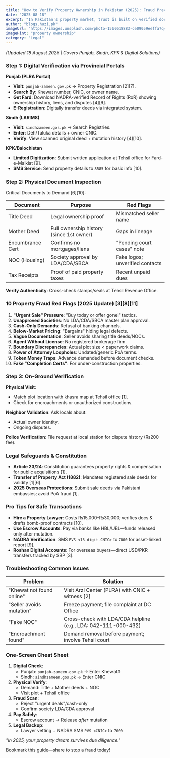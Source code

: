 ```yaml
---
title: "How to Verify Property Ownership in Pakistan (2025): Fraud Prevention & Safe Transaction Guide"
date: "2025-08-18"
excerpt: "In Pakistan's property market, trust is built on verified documents—not handshakes."
author: "blogs.huzi.pk"
imageUrl: "https://images.unsplash.com/photo-1560518883-ce09059eeffa?q=80&w=600&h=400&auto=format&fit=crop"
imageHint: "property ownership"
category: "Legal"
---
```


*(Updated 18 August 2025 | Covers Punjab, Sindh, KPK & Digital Solutions)*

### Step 1: Digital Verification via Provincial Portals

**Punjab (PLRA Portal)**

-   **Visit**: `punjab-zameen.gov.pk` → Property Registration [2][7].
-   **Search By**: Khewat number, CNIC, or owner name.
-   **Get Fard**: Download NADRA-verified Record of Rights (RoR) showing ownership history, liens, and disputes [4][9].
-   **E-Registration**: Digitally transfer deeds via integrated system.

**Sindh (LARIMS)**

-   **Visit**: `sindhzameen.gos.pk` → Search Registries.
-   **Enter**: Deh/Taluka details + owner CNIC.
-   **Verify**: View scanned original deed + mutation history [4][10].

**KPK/Balochistan**

-   **Limited Digitization**: Submit written application at Tehsil office for Fard-e-Malkiat [9].
-   **SMS Service**: Send property details to `8585` for basic info [10].

### Step 2: Physical Document Inspection

Critical Documents to Demand [6][10]:

| Document             | Purpose                                     | Red Flags                             |
|----------------------|---------------------------------------------|---------------------------------------|
| Title Deed           | Legal ownership proof                       | Mismatched seller name                |
| Mother Deed          | Full ownership history (since 1st owner)    | Gaps in lineage                       |
| Encumbrance Cert     | Confirms no mortgages/liens                 | "Pending court cases" note            |
| NOC (Housing)        | Society approval by LDA/CDA/SBCA            | Fake logos; unverified contacts       |
| Tax Receipts         | Proof of paid property taxes                | Recent unpaid dues                    |

**Verify Authenticity**: Cross-check stamps/seals at Tehsil Revenue Office.

### 10 Property Fraud Red Flags (2025 Update) [3][8][11]

1.  **"Urgent Sale" Pressure**: "Buy today or offer gone!" tactics.
2.  **Unapproved Societies**: No LDA/CDA/SBCA master plan approval.
3.  **Cash-Only Demands**: Refusal of banking channels.
4.  **Below-Market Pricing**: "Bargains" hiding legal defects.
5.  **Vague Documentation**: Seller avoids sharing title deeds/NOCs.
6.  **Agent Without License**: No registered brokerage firm.
7.  **Boundary Discrepancies**: Actual plot size < paperwork claims.
8.  **Power of Attorney Loopholes**: Undated/generic PoA terms.
9.  **Token Money Traps**: Advance demanded before document checks.
10. **Fake "Completion Certs"**: For under-construction properties.

### Step 3: On-Ground Verification

**Physical Visit**:

-   Match plot location with khasra map at Tehsil office [1].
-   Check for encroachments or unauthorized constructions.

**Neighbor Validation**: Ask locals about:

-   Actual owner identity.
-   Ongoing disputes.

**Police Verification**: File request at local station for dispute history (₨200 fee).

### Legal Safeguards & Constitution

-   **Article 23/24**: Constitution guarantees property rights & compensation for public acquisitions [1].
-   **Transfer of Property Act (1882)**: Mandates registered sale deeds for validity [1][6].
-   **2025 Overseas Protections**: Submit sale deeds via Pakistani embassies; avoid PoA fraud [1].

### Pro Tips for Safe Transactions

-   **Hire a Property Lawyer**: Costs ₨15,000–₨30,000; verifies docs & drafts bomb-proof contracts [10].
-   **Use Escrow Accounts**: Pay via banks like HBL/UBL—funds released only after mutation.
-   **NADRA Verification**: SMS `PVS <13-digit-CNIC>` to `7000` for asset-linked report [9].
-   **Roshan Digital Accounts**: For overseas buyers—direct USD/PKR transfers tracked by SBP [3].

### Troubleshooting Common Issues

| Problem                       | Solution                                                          |
|-------------------------------|-------------------------------------------------------------------|
| "Khewat not found online"     | Visit Arzi Center (PLRA) with CNIC + witness [2]                  |
| "Seller avoids mutation"      | Freeze payment; file complaint at DC Office                       |
| "Fake NOC"                    | Cross-check with LDA/CDA helpline (e.g., LDA: 042-111-000-432) |
| "Encroachment found"          | Demand removal before payment; involve Tehsil court               |

### One-Screen Cheat Sheet

1.  **Digital Check**:
    -   Punjab: `punjab-zameen.gov.pk` → Enter Khewat#
    -   Sindh: `sindhzameen.gos.pk` → Enter CNIC
2.  **Physical Verify**:
    -   Demand: Title + Mother deeds + NOC
    -   Visit plot + Tehsil office
3.  **Fraud Scan**:
    -   Reject "urgent deals"/cash-only
    -   Confirm society LDA/CDA approval
4.  **Pay Safely**:
    -   Escrow account → Release *after* mutation
5.  **Legal Backup**:
    -   Lawyer vetting + NADRA SMS `PVS <CNIC>` to `7000`

*"In 2025, your property dream survives due diligence."*

Bookmark this guide—share to stop a fraud today!
